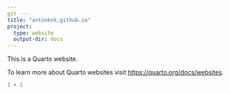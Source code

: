 ```yaml
---
git ---
title: "antonknk.github.io"
project:
  type: website
  output-dir: docs
---
```


This is a Quarto website.

To learn more about Quarto websites visit <https://quarto.org/docs/websites>.

```r
1 + 1
```
